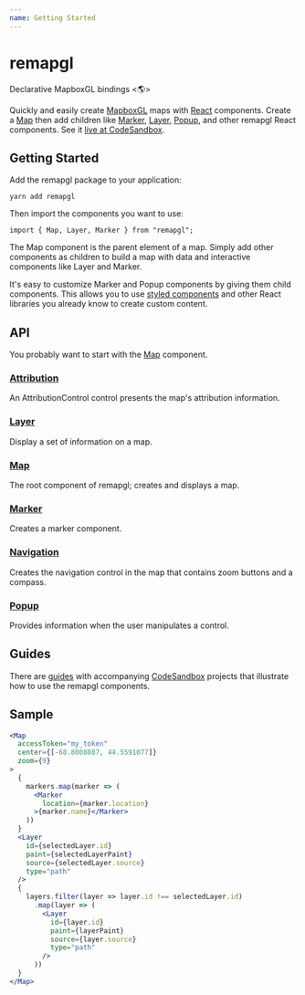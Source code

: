 ```yaml
---
name: Getting Started
---
```


# remapgl
Declarative MapboxGL bindings <🌎>

Quickly and easily create [MapboxGL](https://docs.mapbox.com/mapbox-gl-js/api/) maps with [React](https://reactjs.org/) components. Create a [Map](/map) then add children like [Marker](/marker), [Layer](/layer), [Popup](/popup), and other remapgl React components. See it [live at CodeSandbox](https://codesandbox.io/dashboard/teams/e4d38869-8850-4bdf-b24b-6c8f52e2256c/sandboxes).

## Getting Started
Add the remapgl package to your application:
```
yarn add remapgl
```
Then import the components you want to use:
```
import { Map, Layer, Marker } from "remapgl";
```
The Map component is the parent element of a map. Simply add other components as children to build a map with data and interactive components like Layer and Marker.

It's easy to customize Marker and Popup components by giving them child components. This allows you to use [styled components](https://emotion.sh/docs/styled) and other React libraries you already know to create custom content.

## API
You probably want to start with the [Map](/map) component.

### [Attribution](/attribution)
An AttributionControl control presents the map's attribution information.

### [Layer](/layer)
Display a set of information on a map.

### [Map](/map)
The root component of remapgl; creates and displays a map.

### [Marker](/marker)
Creates a marker component.

### [Navigation](/navigation)
Creates the navigation control in the map that contains zoom buttons and a compass.

### [Popup](/popup)
Provides information when the user manipulates a control.

## Guides
There are [guides](https://limnous.com/remapgl/docs/) with accompanying [CodeSandbox](https://codesandbox.io/dashboard/teams/e4d38869-8850-4bdf-b24b-6c8f52e2256c/sandboxes) projects that illustrate how to use the remapgl components.

## Sample
```jsx
<Map
  accessToken="my_token"
  center={[-68.8008887, 44.5591077]}
  zoom={9}
>
  {
    markers.map(marker => (
      <Marker
        location={marker.location}
      >{marker.name}</Marker>
    ))
  }
  <Layer
    id={selectedLayer.id}
    paint={selectedLayerPaint}
    source={selectedLayer.source}
    type="path"
  />
  {
    layers.filter(layer => layer.id !== selectedLayer.id)
      .map(layer => (
        <Layer
          id={layer.id}
          paint={layerPaint}
          source={layer.source}
          type="path"
        />
      ))
  }
</Map>
```
